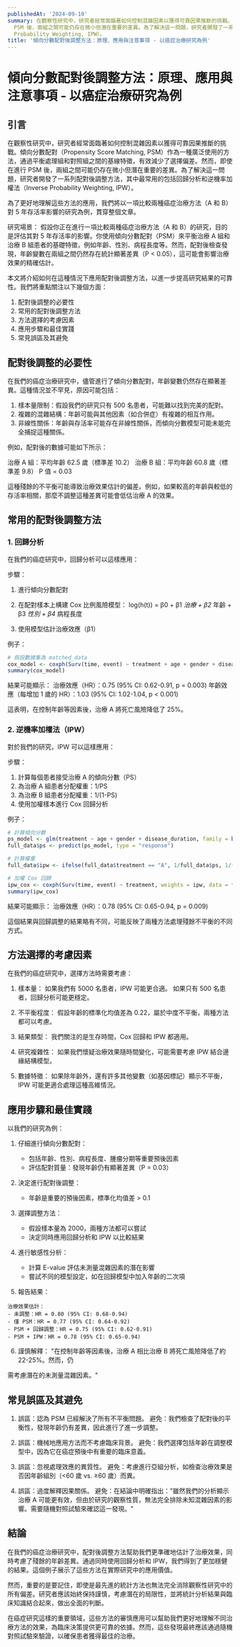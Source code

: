 ```yaml
---
publishedAt: '2024-09-10'
summary: 在觀察性研究中，研究者經常面臨著如何控制混雜因素以獲得可靠因果推斷的挑戰。傾向分數配對（Propensity Score Matching, PSM）作為一種廣泛使用的方法，通過平衡處理組和對照組之間的基線特徵，有效減少了選擇偏差。然而，即使在進行
  PSM 後，兩組之間可能仍存在微小但潛在重要的差異。為了解決這一問題，研究者開發了一系列配對後調整方法，其中最常用的包括回歸分析和逆機率加權法（Inverse
  Probability Weighting, IPW）。
title: '傾向分數配對後調整方法：原理、應用與注意事項 - 以癌症治療研究為例'
---
```


# 傾向分數配對後調整方法：原理、應用與注意事項 - 以癌症治療研究為例

## 引言

在觀察性研究中，研究者經常面臨著如何控制混雜因素以獲得可靠因果推斷的挑戰。傾向分數配對（Propensity Score Matching, PSM）作為一種廣泛使用的方法，通過平衡處理組和對照組之間的基線特徵，有效減少了選擇偏差。然而，即使在進行 PSM 後，兩組之間可能仍存在微小但潛在重要的差異。為了解決這一問題，研究者開發了一系列配對後調整方法，其中最常用的包括回歸分析和逆機率加權法（Inverse Probability Weighting, IPW）。

為了更好地理解這些方法的應用，我們將以一項比較兩種癌症治療方法（A 和 B）對 5 年存活率影響的研究為例，貫穿整個文章。

研究場景：
假設你正在進行一項比較兩種癌症治療方法（A 和 B）的研究，目的是評估其對 5 年存活率的影響。你使用傾向分數配對（PSM）來平衡治療 A 組和治療 B 組患者的基礎特徵，例如年齡、性別、病程長度等。然而，配對後檢查發現，年齡變數在兩組之間仍然存在統計顯著差異（P < 0.05），這可能會影響治療效果的精確估計。

本文將介紹如何在這種情況下應用配對後調整方法，以進一步提高研究結果的可靠性。我們將重點關注以下幾個方面：

1. 配對後調整的必要性
2. 常用的配對後調整方法
3. 方法選擇的考慮因素
4. 應用步驟和最佳實踐
5. 常見誤區及其避免

## 配對後調整的必要性

在我們的癌症治療研究中，儘管進行了傾向分數配對，年齡變數仍然存在顯著差異。這種情況並不罕見，原因可能包括：

1. 樣本量限制：假設我們的研究只有 500 名患者，可能難以找到完美的配對。
2. 複雜的混雜結構：年齡可能與其他因素（如合併症）有複雜的相互作用。
3. 非線性關係：年齡與存活率可能存在非線性關係，而傾向分數模型可能未能完全捕捉這種關係。

例如，配對後的數據可能如下所示：

治療 A 組：平均年齡 62.5 歲（標準差 10.2）
治療 B 組：平均年齡 60.8 歲（標準差 9.8）
P 值 = 0.03

這種殘餘的不平衡可能導致治療效果估計的偏差。例如，如果較高的年齡與較低的存活率相關，那麼不調整這種差異可能會低估治療 A 的效果。

## 常用的配對後調整方法

### 1. 回歸分析

在我們的癌症研究中，回歸分析可以這樣應用：

步驟：

1. 進行傾向分數配對
2. 在配對樣本上構建 Cox 比例風險模型：
   log(h(t)) = β0 + β1 _治療 + β2_ 年齡 + β3 _性別 + β4_ 病程長度

3. 使用模型估計治療效應（β1）

例子：

```R
# 假設數據集為 matched_data
cox_model <- coxph(Surv(time, event) ~ treatment + age + gender + disease_duration, data = matched_data)
summary(cox_model)
```

結果可能顯示：
治療效應（HR）：0.75 (95% CI: 0.62-0.91, p = 0.003)
年齡效應（每增加 1 歲的 HR）：1.03 (95% CI: 1.02-1.04, p < 0.001)

這表明，在控制年齡等因素後，治療 A 將死亡風險降低了 25%。

### 2. 逆機率加權法（IPW）

對於我們的研究，IPW 可以這樣應用：

步驟：

1. 計算每個患者接受治療 A 的傾向分數（PS）
2. 為治療 A 組患者分配權重：1/PS
3. 為治療 B 組患者分配權重：1/(1-PS)
4. 使用加權樣本進行 Cox 回歸分析

例子：

```R
# 計算傾向分數
ps_model <- glm(treatment ~ age + gender + disease_duration, family = binomial(), data = full_data)
full_data$ps <- predict(ps_model, type = "response")

# 計算權重
full_data$ipw <- ifelse(full_data$treatment == "A", 1/full_data$ps, 1/(1-full_data$ps))

# 加權 Cox 回歸
ipw_cox <- coxph(Surv(time, event) ~ treatment, weights = ipw, data = full_data)
summary(ipw_cox)
```

結果可能顯示：
治療效應（HR）：0.78 (95% CI: 0.65-0.94, p = 0.009)

這個結果與回歸調整的結果略有不同，可能反映了兩種方法處理殘餘不平衡的不同方式。

## 方法選擇的考慮因素

在我們的癌症研究中，選擇方法時需要考慮：

1. 樣本量：
   如果我們有 5000 名患者，IPW 可能更合適。
   如果只有 500 名患者，回歸分析可能更穩定。

2. 不平衡程度：
   假設年齡的標準化均值差為 0.22，屬於中度不平衡，兩種方法都可以考慮。

3. 結果類型：
   我們關注的是生存時間，Cox 回歸和 IPW 都適用。

4. 研究複雜性：
   如果我們懷疑治療效果隨時間變化，可能需要考慮 IPW 結合邊緣結構模型。

5. 數據特徵：
   如果除年齡外，還有許多其他變數（如基因標記）顯示不平衡，IPW 可能更適合處理這種高維情況。

## 應用步驟和最佳實踐

以我們的研究為例：

1. 仔細進行傾向分數配對：

   - 包括年齡、性別、病程長度、腫瘤分期等重要預後因素
   - 評估配對質量：發現年齡仍有顯著差異（P = 0.03）

2. 決定進行配對後調整：

   - 年齡是重要的預後因素，標準化均值差 > 0.1

3. 選擇調整方法：

   - 假設樣本量為 2000，兩種方法都可以嘗試
   - 決定同時應用回歸分析和 IPW 以比較結果

4. 進行敏感性分析：

   - 計算 E-value 評估未測量混雜因素的潛在影響
   - 嘗試不同的模型設定，如在回歸模型中加入年齡的二次項

5. 報告結果：

```
治療效果估計：
- 未調整：HR = 0.80 (95% CI: 0.68-0.94)
- 僅 PSM：HR = 0.77 (95% CI: 0.64-0.92)
- PSM + 回歸調整：HR = 0.75 (95% CI: 0.62-0.91)
- PSM + IPW：HR = 0.78 (95% CI: 0.65-0.94)
```

6. 謹慎解釋：
   "在控制年齡等因素後，治療 A 相比治療 B 將死亡風險降低了約 22-25%。然而，仍

需考慮潛在的未測量混雜因素。"

## 常見誤區及其避免

1. 誤區：認為 PSM 已經解決了所有不平衡問題。
   避免：我們檢查了配對後的平衡性，發現年齡仍有差異，因此進行了進一步調整。

2. 誤區：機械地應用方法而不考慮臨床背景。
   避免：我們選擇包括年齡在調整模型中，因為它在癌症預後中有重要的臨床意義。

3. 誤區：忽視處理效應的異質性。
   避免：考慮進行亞組分析，如檢查治療效果是否因年齡組別（<60 歲 vs. ≥60 歲）而異。

4. 誤區：過度解釋因果關係。
   避免：在結論中明確指出："雖然我們的分析顯示治療 A 可能更有效，但由於研究的觀察性質，無法完全排除未知混雜因素的影響。需要隨機對照試驗來確認這一發現。"

## 結論

在我們的癌症治療研究中，配對後調整方法幫助我們更準確地估計了治療效果，同時考慮了殘餘的年齡差異。通過同時使用回歸分析和 IPW，我們得到了更加穩健的結果。這個例子展示了這些方法在實際研究中的應用價值。

然而，重要的是要記住，即使是最先進的統計方法也無法完全消除觀察性研究中的所有偏差。研究者應該始終保持謹慎，考慮潛在的局限性，並將統計分析結果與臨床知識結合起來，做出全面的判斷。

在癌症研究這樣的重要領域，這些方法的審慎應用可以幫助我們更好地理解不同治療方法的效果，為臨床決策提供更可靠的依據。然而，這些發現最終應該通過隨機對照試驗來驗證，以確保患者獲得最佳的治療。
